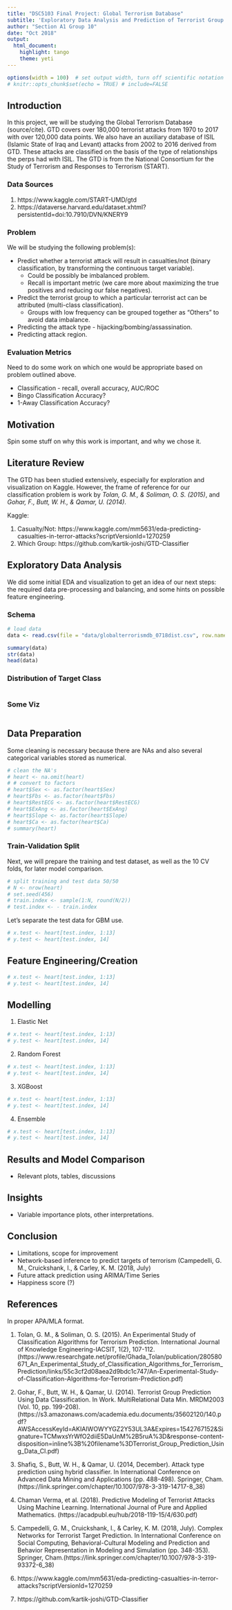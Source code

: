 ```yaml
---
title: "DSC5103 Final Project: Global Terrorism Database"
subtitle: 'Exploratory Data Analysis and Prediction of Terrorist Group'
author: "Section A1 Group 10"
date: "Oct 2018"
output:
  html_document:
    highlight: tango
    theme: yeti
---
```

<!--
comments must be put in an HTML comment form
-->

```r
options(width = 100)  # set output width, turn off scientific notation for big numbers
# knitr::opts_chunk$set(echo = TRUE) # include=FALSE
```

## Introduction
In this project, we will be studying the Global Terrorism Database (source/cite). GTD covers over 180,000 terrorist attacks from 1970 to 2017 with over 120,000 data points. We also have an auxiliary database of ISIL (Islamic State of Iraq and Levant) attacks from 2002 to 2016 derived from GTD. These attacks are classified on the basis of the type of relationships the perps had with ISIL. The GTD is from the National Consortium for the Study of Terrorism and Responses to Terrorism (START).

### Data Sources

1. https://www.kaggle.com/START-UMD/gtd
2. https://dataverse.harvard.edu/dataset.xhtml?persistentId=doi:10.7910/DVN/KNERY9

### Problem 

We will be studying the following problem(s):

* Predict whether a terrorist attack will result in casualties/not (binary classification, by transforming the continuous target variable).
    + Could be possibly be imbalanced problem.
    + Recall is important metric (we care more about maximizing the true positives and reducing our false negatives).
* Predict the terrorist group to which a particular terrorist act can be attributed (multi-class classification).
    + Groups with low frequency can be grouped together as "Others" to avoid data imbalance. 
* Predicting the attack type - hijacking/bombing/assassination.
* Predicting attack region.

### Evaluation Metrics

Need to do some work on which one would be appropriate based on problem outlined above.

* Classification - recall, overall accuracy, AUC/ROC
* Bingo Classification Accuracy?
* 1-Away Classification Accuracy? 

## Motivation
Spin some stuff on why this work is important, and why we chose it.

## Literature Review
The GTD has been studied extensively, especially for exploration and visualization on Kaggle. However, the frame of reference for our classification problem is work by *Tolan, G. M., & Soliman, O. S. (2015)*, and *Gohar, F., Butt, W. H., & Qamar, U. (2014)*.

Kaggle:

1. Casualty/Not: https://www.kaggle.com/mm5631/eda-predicting-casualties-in-terror-attacks?scriptVersionId=1270259
2. Which Group: https://github.com/kartik-joshi/GTD-Classifier

## Exploratory Data Analysis
We did some initial EDA and visualization to get an idea of our next steps: the required data pre-processing and balancing, and some hints on possible feature engineering. 

### Schema
```r

# load data
data <- read.csv(file = "data/globalterrorismdb_0718dist.csv", row.names = 1, stringsAsFactors = FALSE)

summary(data)
str(data)
head(data)
```

### Distribution of Target Class
```r

```

### Some Viz
```r

```

## Data Preparation

Some cleaning is necessary because there are NAs and also several categorical variables stored as numerical.
```r
# clean the NA's
# heart <- na.omit(heart)
# # convert to factors
# heart$Sex <- as.factor(heart$Sex)
# heart$Fbs <- as.factor(heart$Fbs)
# heart$RestECG <- as.factor(heart$RestECG)
# heart$ExAng <- as.factor(heart$ExAng)
# heart$Slope <- as.factor(heart$Slope)
# heart$Ca <- as.factor(heart$Ca)
# summary(heart)
```

### Train-Validation Split
Next, we will prepare the training and test dataset, as well as the 10 CV folds, for later model comparison.
```r
# split training and test data 50/50
# N <- nrow(heart)
# set.seed(456)
# train.index <- sample(1:N, round(N/2))
# test.index <- - train.index
```

Let's separate the test data for GBM use.
```r
# x.test <- heart[test.index, 1:13]
# y.test <- heart[test.index, 14]
```


## Feature Engineering/Creation
```r
# x.test <- heart[test.index, 1:13]
# y.test <- heart[test.index, 14]
```

## Modelling

1. Elastic Net
```r
# x.test <- heart[test.index, 1:13]
# y.test <- heart[test.index, 14]
```

2. Random Forest
```r
# x.test <- heart[test.index, 1:13]
# y.test <- heart[test.index, 14]
```

3. XGBoost
```r
# x.test <- heart[test.index, 1:13]
# y.test <- heart[test.index, 14]
```

4. Ensemble 
```r
# x.test <- heart[test.index, 1:13]
# y.test <- heart[test.index, 14]
```

## Results and Model Comparison
* Relevant plots, tables, discussions

## Insights
* Variable importance plots, other interpretations.

## Conclusion
* Limitations, scope for improvement
* Network-based inference to predict targets of terrorism (Campedelli, G. M., Cruickshank, I., & Carley, K. M. (2018, July)
* Future attack prediction using ARIMA/Time Series
* Happiness score (?)

## References
In proper APA/MLA format.

1. Tolan, G. M., & Soliman, O. S. (2015). An Experimental Study of Classification Algorithms for Terrorism Prediction. International Journal of Knowledge Engineering-IACSIT, 1(2), 107-112. (https://www.researchgate.net/profile/Ghada_Tolan/publication/280580671_An_Experimental_Study_of_Classification_Algorithms_for_Terrorism_Prediction/links/55c3cf2d08aea2d9bdc1c747/An-Experimental-Study-of-Classification-Algorithms-for-Terrorism-Prediction.pdf)

2. Gohar, F., Butt, W. H., & Qamar, U. (2014). Terrorist Group Prediction Using Data Classification. In Work. MultiRelational Data Min. MRDM2003 (Vol. 10, pp. 199-208). (https://s3.amazonaws.com/academia.edu.documents/35602120/140.pdf?AWSAccessKeyId=AKIAIWOWYYGZ2Y53UL3A&Expires=1542767152&Signature=TCMwxsYrWfO2diiE5DaUnM%2B5ruA%3D&response-content-disposition=inline%3B%20filename%3DTerrorist_Group_Prediction_Using_Data_Cl.pdf)

3. Shafiq, S., Butt, W. H., & Qamar, U. (2014, December). Attack type prediction using hybrid classifier. In International Conference on Advanced Data Mining and Applications (pp. 488-498). Springer, Cham. (https://link.springer.com/chapter/10.1007/978-3-319-14717-8_38)

4. Chaman Verma, et al. (2018). Predictive Modeling of Terrorist Attacks Using Machine Learning. International Journal of Pure and Applied Mathematics. (https://acadpubl.eu/hub/2018-119-15/4/630.pdf)

5. Campedelli, G. M., Cruickshank, I., & Carley, K. M. (2018, July). Complex Networks for Terrorist Target Prediction. In International Conference on Social Computing, Behavioral-Cultural Modeling and Prediction and Behavior Representation in Modeling and Simulation (pp. 348-353). Springer, Cham.(https://link.springer.com/chapter/10.1007/978-3-319-93372-6_38)

6. https://www.kaggle.com/mm5631/eda-predicting-casualties-in-terror-attacks?scriptVersionId=1270259

7. https://github.com/kartik-joshi/GTD-Classifier

